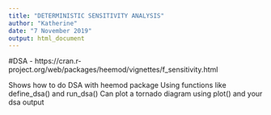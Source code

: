 ```yaml
---
title: "DETERMINISTIC SENSITIVITY ANALYSIS"
author: "Katherine"
date: "7 November 2019"
output: html_document
---
```

#DSA - https://cran.r-project.org/web/packages/heemod/vignettes/f_sensitivity.html  

Shows how to do DSA with heemod package
Using functions like define_dsa() and run_dsa()
Can plot a tornado diagram using plot() and your dsa output
